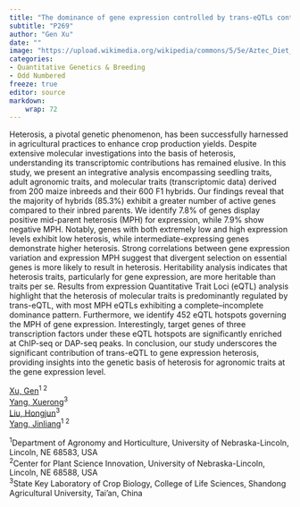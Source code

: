 ```yaml
---
title: "The dominance of gene expression controlled by trans-eQTLs contributes to heterosis of phenotypic traits in maize"
subtitle: "P269"
author: "Gen Xu"
date: ""
image: "https://upload.wikimedia.org/wikipedia/commons/5/5e/Aztec_Diet_Basket_of_Corn_%289755332575%29.jpg"
categories: 
- Quantitative Genetics & Breeding
- Odd Numbered
freeze: true
editor: source
markdown: 
    wrap: 72
---
```


Heterosis, a pivotal genetic phenomenon, has been successfully harnessed in agricultural practices to enhance crop production yields. Despite extensive molecular investigations into the basis of heterosis, understanding its transcriptomic contributions has remained elusive. In this study, we present an integrative analysis encompassing seedling traits, adult agronomic traits, and molecular traits (transcriptomic data) derived from 200 maize inbreeds and their 600 F1 hybrids. Our findings reveal that the majority of hybrids (85.3%) exhibit a greater number of active genes compared to their inbred parents. We identify 7.8% of genes display positive mid-parent heterosis (MPH) for expression, while 7.9% show negative MPH. Notably, genes with both extremely low and high expression levels exhibit low heterosis, while intermediate-expressing genes demonstrate higher heterosis. Strong correlations between gene expression variation and expression MPH suggest that divergent selection on essential genes is more likely to result in heterosis. Heritability analysis indicates that heterosis traits, particularly for gene expression, are more heritable than traits per se. Results from expression Quantitative Trait Loci (eQTL) analysis highlight that the heterosis of molecular traits is predominantly regulated by trans-eQTL, with most MPH eQTLs exhibiting a complete–incomplete dominance pattern. Furthermore, we identify 452 eQTL hotspots governing the MPH of gene expression. Interestingly, target genes of three transcription factors under these eQTL hotspots are significantly enriched at ChIP-seq or DAP-seq peaks. In conclusion, our study underscores the significant contribution of trans-eQTL to gene expression heterosis, providing insights into the genetic basis of heterosis for agronomic traits at the gene expression level.

<a href='mailto:gxu6@unl.edu'>Xu, Gen</a><sup>1 2</sup><br><a href='mailto:xryang@sdau.edu.cn'>Yang, Xuerong</a><sup>3</sup><br><a href='mailto:hongjunl@sdau.edu.cn'>Liu, Hongjun</a><sup>3</sup><br><a href='mailto:jinliang.yang@unl.edu'>Yang, Jinliang</a><sup>1 2</sup><br>

<sup>1</sup>Department of Agronomy and Horticulture, University of Nebraska-Lincoln, Lincoln, NE 68583, USA<br><sup>2</sup>Center for Plant Science Innovation, University of Nebraska-Lincoln, Lincoln, NE 68588, USA<br><sup>3</sup>State Key Laboratory of Crop Biology, College of Life Sciences, Shandong Agricultural University, Tai’an, China<br>
